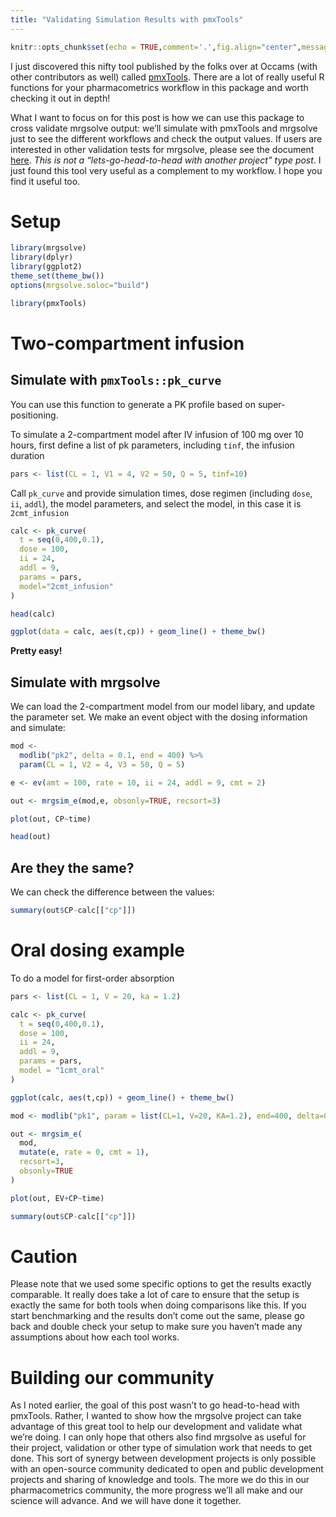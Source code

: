 ```yaml
---
title: "Validating Simulation Results with pmxTools"
---
```




```r
knitr::opts_chunk$set(echo = TRUE,comment='.',fig.align="center",message=FALSE,cache=TRUE, autodep=TRUE)
```


I just discovered this nifty tool published by the folks over at Occams (with 
other contributors as well) called [pmxTools](https://CRAN.R-project.org/package=pmxTools).  There 
are a lot of really useful R functions for your pharmacometrics workflow in this 
package and worth checking it out in depth! 

What I want to focus on for this post is how we can use this package to 
cross validate mrgsolve output: we'll simulate with pmxTools and mrgsolve
just to see the different workflows and check the output values.  If
users are interested in other validation tests for mrgsolve, please see the 
document [here](https://github.com/mrgsolve/nmtests).  _This is not a 
"lets-go-head-to-head with another project" type post_.  I just found this 
tool very useful as a complement to my workflow.  I hope you find it useful too.


# Setup

```r
library(mrgsolve)
library(dplyr)
library(ggplot2)
theme_set(theme_bw())
options(mrgsolve.soloc="build")
```

```r
library(pmxTools)
```

# Two-compartment infusion

## Simulate with `pmxTools::pk_curve`

You can use this function to generate a PK profile based on super-positioning.


To simulate a 2-compartment model after IV infusion of 100 mg over 10 hours, 
first define a list of pk parameters, including `tinf`, the infusion duration

```r
pars <- list(CL = 1, V1 = 4, V2 = 50, Q = 5, tinf=10)
```


Call `pk_curve` and provide simulation times, dose regimen (including 
`dose`, `ii`, `addl`), the model parameters, and select the model, 
in this case it is `2cmt_infusion`


```r
calc <- pk_curve(
  t = seq(0,400,0.1), 
  dose = 100, 
  ii = 24, 
  addl = 9, 
  params = pars, 
  model="2cmt_infusion"
)
```

```r
head(calc)
```

```r
ggplot(data = calc, aes(t,cp)) + geom_line() + theme_bw()
```

__Pretty easy!__

## Simulate with mrgsolve

We can load the 2-compartment model from our model libary, and 
update the parameter set.  We make an event object with the dosing 
information and simulate:


```r
mod <- 
  modlib("pk2", delta = 0.1, end = 400) %>% 
  param(CL = 1, V2 = 4, V3 = 50, Q = 5)

e <- ev(amt = 100, rate = 10, ii = 24, addl = 9, cmt = 2)

out <- mrgsim_e(mod,e, obsonly=TRUE, recsort=3)
```

```r
plot(out, CP~time)

head(out)
```




## Are they the same?

We can check the difference between the values:

```r
summary(out$CP-calc[["cp"]])
```


# Oral dosing example

To do a model for first-order absorption

```r
pars <- list(CL = 1, V = 20, ka = 1.2)

calc <- pk_curve(
  t = seq(0,400,0.1), 
  dose = 100, 
  ii = 24, 
  addl = 9, 
  params = pars, 
  model = "1cmt_oral"
)

ggplot(calc, aes(t,cp)) + geom_line() + theme_bw()
```

```r
mod <- modlib("pk1", param = list(CL=1, V=20, KA=1.2), end=400, delta=0.1)

out <- mrgsim_e(
  mod, 
  mutate(e, rate = 0, cmt = 1),
  recsort=3, 
  obsonly=TRUE
)

plot(out, EV+CP~time)

summary(out$CP-calc[["cp"]])
```

# Caution
Please note that we used some specific options to get the results exactly 
comparable.  It really does take a lot of care to ensure that the setup
is exactly the same for both tools when doing comparisons like this.  If you 
start benchmarking and the results don't come out the same, please
go back and double check your setup to make sure you haven't made any 
assumptions about how each tool works. 

# Building our community

As I noted earlier, the goal of this post wasn't to go head-to-head with
pmxTools.  Rather, I wanted to show how the mrgsolve project can take advantage
of this great tool to help our development and validate what we're doing.  I can
only hope that others also find mrgsolve as useful for their project, validation
or other type of simulation work that needs to get done.  This sort of synergy
between development projects is only possible with an open-source community 
dedicated to open and public development projects and sharing of knowledge and 
tools.  The more we do this in our pharmacometrics community, the more progress 
we'll all make and our science will advance.  And we will have done it together.
